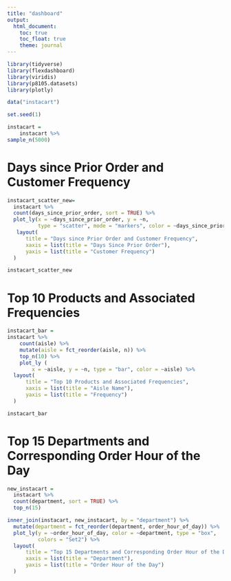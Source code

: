 ```yaml
---
title: "dashboard"
output: 
  html_document:
    toc: true
    toc_float: true
    theme: journal
---
```


```r
library(tidyverse)
library(flexdashboard)
library(viridis)
library(p8105.datasets)
library(plotly)
```

```r
data("instacart")
```

```r
set.seed(1)

instacart = 
    instacart %>%
sample_n(5000)
```

# Days since Prior Order and Customer Frequency
```r
instacart_scatter_new=
  instacart %>% 
  count(days_since_prior_order, sort = TRUE) %>% 
  plot_ly(x = ~days_since_prior_order, y = ~n,
          type = "scatter", mode = "markers", color = ~days_since_prior_order, alpha = 0.5) %>%
   layout(
      title = "Days since Prior Order and Customer Frequency", 
      xaxis = list(title = "Days Since Prior Order"), 
      yaxis = list(title = "Customer Frequency")
  )

instacart_scatter_new
```

# Top 10 Products and Associated Frequencies 
```r
instacart_bar = 
instacart %>%
    count(aisle) %>%
    mutate(aisle = fct_reorder(aisle, n)) %>%
    top_n(10) %>%
    plot_ly (
        x = ~aisle, y = ~n, type = "bar", color = ~aisle) %>%
  layout(
      title = "Top 10 Products and Associated Frequencies", 
      xaxis = list(title = "Aisle Name"), 
      yaxis = list(title = "Frequency")
  )

instacart_bar
```

# Top 15 Departments and Corresponding Order Hour of the Day 
```r
new_instacart =
  instacart %>% 
  count(department, sort = TRUE) %>% 
  top_n(15) 

inner_join(instacart, new_instacart, by = "department") %>% 
  mutate(department = fct_reorder(department, order_hour_of_day)) %>% 
  plot_ly(y = ~order_hour_of_day, color = ~department, type = "box",
          colors = "Set2") %>%
  layout(
      title = "Top 15 Departments and Corresponding Order Hour of the Day", 
      xaxis = list(title = "Department"), 
      yaxis = list(title = "Order Hour of the Day")
  )
```

